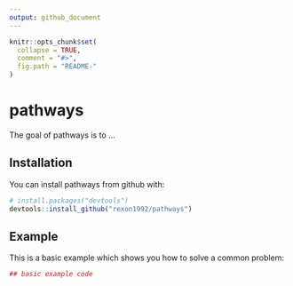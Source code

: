 ```yaml
---
output: github_document
---
```


<!-- README.md is generated from README.Rmd. Please edit that file -->

```r
knitr::opts_chunk$set(
  collapse = TRUE,
  comment = "#>",
  fig.path = "README-"
)
```

# pathways

The goal of pathways is to ...

## Installation

You can install pathways from github with:

```r
# install.packages("devtools")
devtools::install_github("rexon1992/pathways")
```

## Example

This is a basic example which shows you how to solve a common problem:

```r
## basic example code
```
